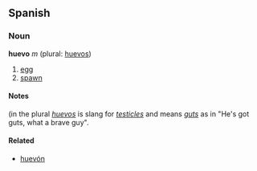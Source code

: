 == Spanish ==
=== Noun ===
'''huevo''' ''m'' (plural: [[huevos]])

# [[egg]]
# [[spawn]]

====Notes====
(in the plural ''[[huevos]]'' is slang for ''[[testicle]]s'' and means ''[[gut]]s'' as in "He's got guts, what a brave guy".

====Related====
*[[huevón]]